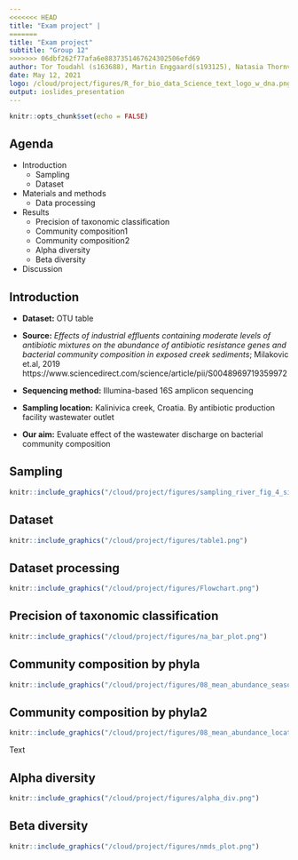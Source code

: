 ```yaml
---
<<<<<<< HEAD
title: "Exam project" |
=======
title: "Exam project"
subtitle: "Group 12"
>>>>>>> 06dbf262f77afa6e8837351467624302506efd69
author: Tor Toudahl (s163688), Martin Enggaard(s193125), Natasia Thornval(s143493)
date: May 12, 2021
logo: /cloud/project/figures/R_for_bio_data_Science_text_logo_w_dna.png
output: ioslides_presentation
---
```


```r
knitr::opts_chunk$set(echo = FALSE)
```


## Agenda

* Introduction
  + Sampling
  + Dataset
* Materials and methods
  + Data processing
* Results
  + Precision of taxonomic classification
  + Community composition1
  + Community composition2
  + Alpha diversity
  + Beta diversity
* Discussion

## Introduction

- **Dataset:** OTU table

- **Source:** *Effects of industrial effluents containing moderate levels of antibiotic mixtures on the abundance of antibiotic resistance genes and bacterial community composition in exposed creek sediments*; Milakovic et.al, 2019 https://www.sciencedirect.com/science/article/pii/S0048969719359972 

- **Sequencing method:** Illumina-based 16S amplicon sequencing

- **Sampling location:** Kalinivica creek, Croatia. By antibiotic production facility wastewater outlet

- **Our aim:** Evaluate effect of the wastewater discharge on bacterial community composition

## Sampling
```r
knitr::include_graphics("/cloud/project/figures/sampling_river_fig_4_sites.PNG")
```

## Dataset
```r
knitr::include_graphics("/cloud/project/figures/table1.png")
```

## Dataset processing
```r
knitr::include_graphics("/cloud/project/figures/Flowchart.png")
```

## Precision of taxonomic classification
```r
knitr::include_graphics("/cloud/project/figures/na_bar_plot.png")
```

## Community composition by phyla
```r
knitr::include_graphics("/cloud/project/figures/08_mean_abundance_season.png")
```

## Community composition by phyla2
```r
knitr::include_graphics("/cloud/project/figures/08_mean_abundance_location.png")
```
Text

## Alpha diversity
```r
knitr::include_graphics("/cloud/project/figures/alpha_div.png")
```


## Beta diversity
```r
knitr::include_graphics("/cloud/project/figures/nmds_plot.png")
```